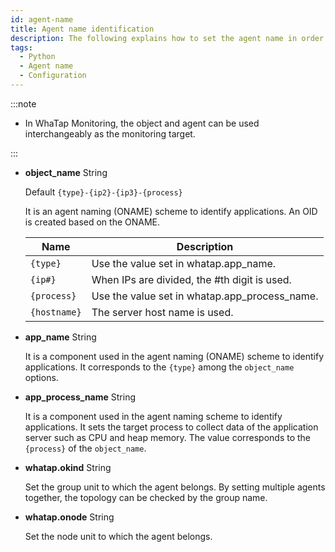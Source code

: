 ```yaml
---
id: agent-name
title: Agent name identification
description: The following explains how to set the agent name in order to identify the monitoring target.
tags:
  - Python
  - Agent name
  - Configuration
---
```



<Apmnamedescription />


<Agentnamewarning />

:::note

- In WhaTap Monitoring, the object and agent can be used interchangeably as the monitoring target.

:::

- **object_name** <span class='type'>String</span>

  Default `{type}-{ip2}-{ip3}-{process}`

  It is an agent naming (ONAME) scheme to identify applications. An OID is created based on the ONAME. 

  | Name         | Description                                   |
  | ------------ | --------------------------------------------- |
  | `{type}`     | Use the value set in whatap.app_name.         |
  | `{ip#}`      | When IPs are divided, the #th digit is used.  |
  | `{process}`  | Use the value set in whatap.app_process_name. |
  | `{hostname}` | The server host name is used.                 |

- **app_name** <span class='type'>String</span>

  It is a component used in the agent naming (ONAME) scheme to identify applications. It corresponds to the `{type}` among the `object_name` options.

- **app_process_name** <span class='type'>String</span>

  It is a component used in the agent naming scheme to identify applications. It sets the target process to collect data of the application server such as CPU and heap memory. The value corresponds to the `{process}` of the `object_name`.  

- **whatap.okind** <span class='type'>String</span>

  Set the group unit to which the agent belongs. By setting multiple agents together, the topology can be checked by the group name.

- **whatap.onode** <span class='type'>String</span>

  Set the node unit to which the agent belongs.
